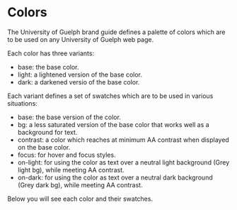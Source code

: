 
<Meta title="Colors" />

# Colors

The University of Guelph brand guide defines a palette of colors which are to be used on any University of Guelph web
page.

Each color has three variants:
- base: the base color.
- light: a lightened version of the base color.
- dark: a darkened versio of the base color.

Each variant defines a set of swatches which are to be used in various situations:

- base: the base version of the color.
- bg: a less saturated version of the base color that works well as a background for text.
- contrast: a color which reaches at minimum AA contrast when displayed on the base color.
- focus: for hover and focus styles.
- on-light: for using the color as text over a neutral light background (Grey light bg), while meeting AA contrast.
- on-dark: for using the color as text over a neutral dark background (Grey dark bg), while meeting AA contrast.

Below you will see each color and their swatches.

<ColorGrid />

